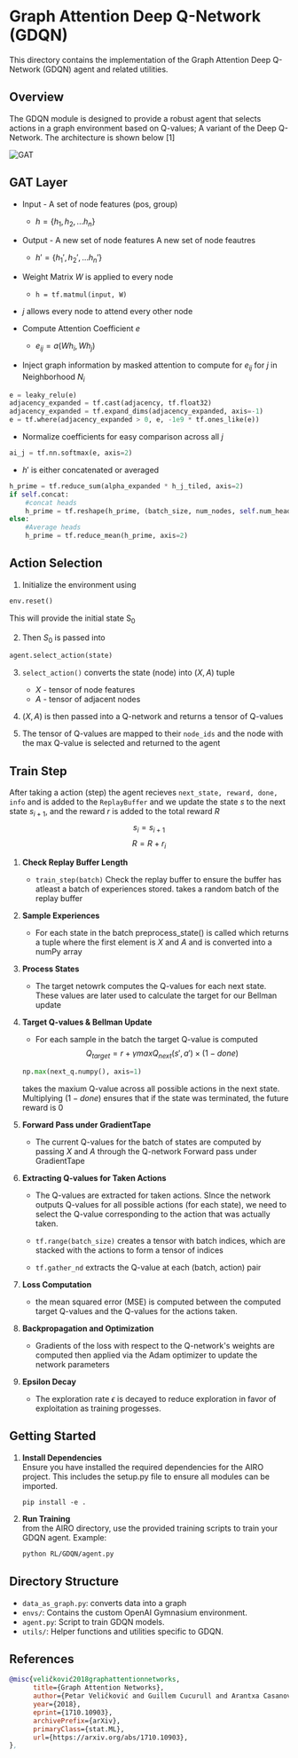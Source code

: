 # Graph Attention Deep Q-Network (GDQN)

This directory contains the implementation of the Graph Attention Deep Q-Network (GDQN) agent and related utilities.

## Overview

The GDQN module is designed to provide a robust agent that selects actions in a graph environment based on Q-values; A variant of the Deep Q-Network. The architecture is shown below [1]

![GAT](public/GATArchitecture.png)
## GAT Layer

- Input - A set of node features (pos, group) 
    - $h = \{h_1, h_2, ... h_n\}$
- Output - A new set of node features A new set of node feautres 
    - $h' = \{h_1', h_2', ... h_n'\}$

- Weight Matrix $W$ is applied to every node 
    - ```h = tf.matmul(input, W)```
- $j$ allows every node to attend every other node
- Compute Attention Coefficient $e$ 
    - $e_{ij} = a(Wh_{i}, Wh_{j})$

- Inject graph information by masked attention to compute for $e_{{ij}}$ for $j$ in Neighborhood $N_{{i}}$ 

```python
e = leaky_relu(e)
adjacency_expanded = tf.cast(adjacency, tf.float32)
adjacency_expanded = tf.expand_dims(adjacency_expanded, axis=-1)
e = tf.where(adjacency_expanded > 0, e, -1e9 * tf.ones_like(e))
```

- Normalize coefficients for easy comparison across all $j$

```python
ai_j = tf.nn.softmax(e, axis=2)
```

- $h'$ is either concatenated or averaged 
```python
h_prime = tf.reduce_sum(alpha_expanded * h_j_tiled, axis=2)
if self.concat:
    #concat heads
    h_prime = tf.reshape(h_prime, (batch_size, num_nodes, self.num_heads*self.out_dim))
else:
    #Average heads
    h_prime = tf.reduce_mean(h_prime, axis=2)
```


## Action Selection

1. Initialize the environment using 
```python 
env.reset()
```
This will provide the initial state S<sub>0</sub>

2. Then $S_0$ is passed into 
```python
agent.select_action(state)
```
3. ```select_action()``` converts the state (node) into $(X, A)$ tuple
    - $X$ - tensor of node features
    - $A$ - tensor of adjacent nodes

4. $(X, A)$ is then passed into a Q-network and returns a tensor of Q-values
5. The tensor of Q-values are mapped to their ```node_ids``` and the node with the max Q-value is selected and returned to the agent

## Train Step
 After taking a action (step) the agent recieves 
```next_state, reward, done, info``` and is added to the ```ReplayBuffer``` and we update the state $s$ to the next state $s_{i+1}$, and the reward $r$ is added to the total reward $R$
$$s_i = s_{i+1}$$
$$R = R + r_i$$
1.  **Check Replay Buffer Length**
    - ```train_step(batch)``` Check the replay buffer to ensure the buffer has atleast a batch of experiences stored. takes a random batch of the replay buffer 

2. **Sample Experiences**
    - For each state in the batch preprocess_state() is called which returns a tuple where the first element is $X$ and $A$ and is converted into a numPy array

3. **Process States**
    - The target netowrk computes the Q-values for each next state. These values are later used to calculate the target for our Bellman update

4. **Target Q-values & Bellman Update**
    - For each sample in the batch the target Q-value is computed
    $$Q_{target} = r + {\gamma}maxQ_{next}(s',a') × (1 - done)$$

    ```python 
    np.max(next_q.numpy(), axis=1)
    ```
     takes the maxium Q-value across all possible actions in the next state. Multiplying $(1-done)$ ensures that if the state was terminated, the future reward is $0$

 5. **Forward Pass under GradientTape**
    - The current Q-values for the batch of states are computed by passing $X$ and $A$ through the Q-network  Forward pass under GradientTape

 6. **Extracting Q-values for Taken Actions**
    - The Q-values are extracted for taken actions. SInce the network outputs Q-values for all possible actions (for each state), we need to select the Q-value corresponding to the action that was actually taken.
    - ```tf.range(batch_size)```
    creates a tensor with batch indices, which are stacked with the actions to form a tensor of indices
    
    - ```tf.gather_nd``` extracts the Q-value at each (batch, action) pair

7. **Loss Computation**
    - the mean squared error (MSE) is computed between the computed target Q-values and the Q-values for the actions taken.

8. **Backpropagation and Optimization**
    - Gradients of the loss with respect to the Q-network's weights are computed then applied via the Adam optimizer to update the network parameters

9. **Epsilon Decay**
    - The exploration rate ${\epsilon}$ is decayed to reduce exploration in favor of exploitation as training progesses.




## Getting Started

1. **Install Dependencies**  
   Ensure you have installed the required dependencies for the AIRO project. This includes the setup.py file to ensure all modules can be imported. 
   
   ```pip install -e .```
 
2. **Run Training**  
   from the AIRO directory, use the provided training scripts to train your GDQN agent. Example:
   ```bash
   python RL/GDQN/agent.py 
   ```

## Directory Structure
- `data_as_graph.py`: converts data into a graph 
- `envs/`: Contains the custom OpenAI Gymnasium environment.
- `agent.py`: Script to train GDQN models.
- `utils/`: Helper functions and utilities specific to GDQN.


## References

```bibtex
@misc{veličković2018graphattentionnetworks,
      title={Graph Attention Networks}, 
      author={Petar Veličković and Guillem Cucurull and Arantxa Casanova and Adriana Romero and Pietro Liò and Yoshua Bengio},
      year={2018},
      eprint={1710.10903},
      archivePrefix={arXiv},
      primaryClass={stat.ML},
      url={https://arxiv.org/abs/1710.10903}, 
},
